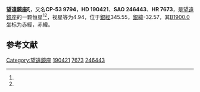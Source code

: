 {{Starbox begin
| name = 望遠鏡座ξ
}}
{{Starbox observe
| epoch = [[J2000.0|J2000.0]]
| constell = [[望遠鏡座|望遠鏡座]]<ref name=SIMBAD>{{cite web
 | url=http://simbad.u-strasbg.fr/simbad/sim-id?Ident=HR+7673
 | title=Pulsating variable Star
 | publisher=Centre de Données astronomiques de Strasbourg
 | work=SIMBAD
 | accessdate=2012-07-13
 | archive-date=2019-08-20
 | archive-url=https://web.archive.org/web/20190820115902/http://simbad.u-strasbg.fr/simbad/sim-id?Ident=HR+7673
 | dead-url=no
 }}</ref><ref name=DATA>{{cite web
 | url=http://vizier.u-strasbg.fr/viz-bin/VizieR-5?-out.add=.&-source=5050&-corr=PK=HR&-out.max=9999&HR=7673
 | title=VizieR Detailed Page
 | accessdate=2012-07-13
 | archive-date=2016-03-05
 | archive-url=https://web.archive.org/web/20160305003538/http://vizier.u-strasbg.fr/viz-bin/VizieR-5?-out.add=.&-source=5050&-corr=PK=HR&-out.max=9999&HR=7673
 | dead-url=no
 }}</ref>
| 星官 = 
| ra = {{RA|20|7|23.2}}<ref name=SIMBAD /><ref name=DATA />
| dec = {{DEC|-52|52|51}}<ref name=SIMBAD /><ref name=DATA />
| appmag_v = 4.94<ref name=SIMBAD /><ref name=DATA />
}}
{{Starbox character
| class = M1IIab<ref name=SIMBAD /><ref name=DATA />
| b-v = 1.62<ref name=SIMBAD /><ref name=DATA />
| u-b = 1.84<ref name=SIMBAD /><ref name=DATA />
| r-i = 0.8E<ref name=SIMBAD /><ref name=DATA />
| variable = 
}}
{{Starbox astrometry
| radial_v = 1.84
| prop_mo_ra = 36
| parallax = 0.014
| p_error = 
}}
{{Starbox catalog
| names =CP-53 9794，[[SAO星表|SAO]] 246443，[[HD星表|HD]] 190421，[[HR星表|HR]] 7673}}
{{Starbox reference |Simbad=HR+7673}}
{{Starbox end}}

'''望遠鏡座ξ'''，又名'''CP-53 9794'''，'''HD 190421'''、'''SAO 246443'''、'''HR 7673'''，是[[望遠鏡座|望遠鏡座]]的一颗恒星<ref name=SIMBAD /><ref name=DATA />，视星等为4.94，位于[[銀道座標系|銀經]]345.55，[[銀道座標系|銀緯]]-32.57，其[[B1900.0|B1900.0]]坐标为赤經{{RA|19|59|43.5}}，赤緯{{DEC|-53|-32.57|1}}。

== 参考文献 ==
{{reflist}}

{{star-stub}}

{{望遠鏡座恒星}}
[[Category:望遠鏡座|Category:望遠鏡座]]
[[Category:HD和HDE天體|190421]]
[[Category:HR天體|7673]]
[[Category:SAO天體|246443]]